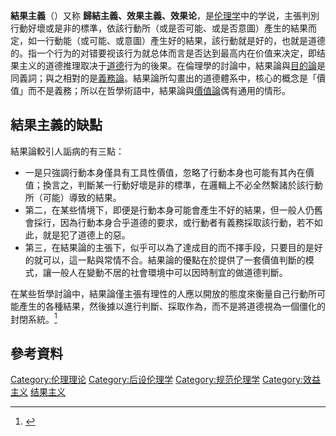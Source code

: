 '''結果主義'''（{{lang-en|consequentialism}}）又称 '''歸結主義、效果主義、效果论'''，是[[伦理学|伦理学]]中的学说，主張判別行動好壞或是非的標準，依該行動所（或是否可能、或是否意圖）產生的結果而定，如一行動能（或可能、或意圖）產生好的結果，該行動就是好的，也就是道德的。指一个行为的对错要视该行为就总体而言是否达到最高内在价值来决定，即结果主义的道德推理取决于[[道德|道德]]行为的後果。在倫理學的討論中，結果論與[[目的論|目的論]]是同義詞；與之相對的是[[義務倫理學|義務論]]。結果論所勾畫出的道德體系中，核心的概念是「價值」而不是義務；所以在哲學術語中，結果論與[[價值論|價值論]]偶有通用的情形。

== 結果主義的缺點 ==
結果論較引人詬病的有三點：
*一是只強調行動本身僅具有工具性價值，忽略了行動本身也可能有其內在價值；換言之，判斷某一行動好壞是非的標準，在邏輯上不必全然繫諸於該行動所（可能）導致的結果。
*第二，在某些情境下，即便是行動本身可能會產生不好的結果，但一般人仍舊會採行，因為行動本身合乎道德的要求，或行動者有義務採取該行動，若不如此，就是犯了道德上的惡。
*第三，在結果論的主張下，似乎可以為了達成目的而不擇手段，只要目的是好的就可以，這一點與常情不合。結果論的優點在於提供了一套價值判斷的模式，讓一般人在變動不居的社會環境中可以因時制宜的做道德判斷。
在某些哲學討論中，結果論僅主張有理性的人應以開放的態度來衡量自己行動所可能產生的各種結果，然後據以進行判斷、採取作為，而不是將道德視為一個僵化的封閉系統。<ref>{{Cite web|title=Consequentialism|url=http://terms.naer.edu.tw/detail/1311593/|accessdate=2017-01-11|author=|date=|format=|publisher=|language=zh-tw|archiveurl=https://web.archive.org/web/20190806032727/http://terms.naer.edu.tw/detail/1311593/|archivedate=2020-05-10}}</ref>

==參考資料==
{{reflist}}

{{Ethics}}
{{Authority control}}
[[Category:伦理理论|Category:伦理理论]]
[[Category:后设伦理学|Category:后设伦理学]]
[[Category:规范伦理学|Category:规范伦理学]]
[[Category:效益主义|Category:效益主义]]
[[Category:结果主义|]]
{{DEFAULTSORT:結果主義　歸結主義}}